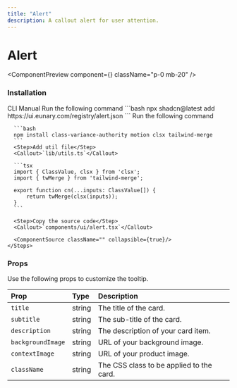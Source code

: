 ```yaml
---
title: "Alert"
description: A callout alert for user attention.
---
```


# Alert

<ComponentPreview component={<AlertDemo />} className="p-0 mb-20" />

### Installation

<Tabs defaultValue="cli">
  <TabsList>
    <TabsTrigger value="cli">CLI</TabsTrigger>
    <TabsTrigger value="manual">Manual</TabsTrigger>
  </TabsList>

  <TabsContent value="cli">
    <Steps>
      <Step>Run the following command</Step>
      ```bash
      npx shadcn@latest add https://ui.eunary.com/registry/alert.json
      ```
    </Steps>
  </TabsContent>

  <TabsContent value="manual">
    <Steps>
      <Step>Run the following command</Step>

      ```bash
      npm install class-variance-authority motion clsx tailwind-merge
      ```
      <Step>Add util file</Step>
      <Callout>`lib/utils.ts`</Callout>

      ```tsx
      import { ClassValue, clsx } from 'clsx';
      import { twMerge } from 'tailwind-merge';

      export function cn(...inputs: ClassValue[]) {
          return twMerge(clsx(inputs));
      }
      ```

      <Step>Copy the source code</Step>
      <Callout>`components/ui/alert.tsx`</Callout>
     
      <ComponentSource className="" collapsible={true}/>
    </Steps>
  </TabsContent>
</Tabs>



### Props

Use the following props to customize the tooltip.

| Prop                | Type                     | Description                                        |
| :------------------ | :----------------------- | :------------------------------------------------- |
| `title`             | string                   | The title of the card.                             |
| `subtitle`          | string                   | The sub-title of the card.                         |
| `description`       | string                   | The description of your card item.                 |
| `backgroundImage`   | string                   | URL of your background image.                      |
| `contextImage`      | string                   | URL of your product image.                         |
| `className`         | string                   | The CSS class to be applied to the card.           |


<ExploreComponents recentlyAddedComponent="recent-component" nextComponent="theme-toggler"/>